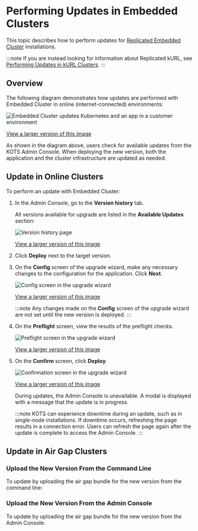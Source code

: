 
# Performing Updates in Embedded Clusters

This topic describes how to perform updates for [Replicated Embedded Cluster](/vendor/embedded-overview) installations.

:::note
If you are instead looking for information about Replicated kURL, see [Performing Updates in kURL Clusters](updating-kurl).
:::

## Overview

<Overview/>

The following diagram demonstrates how updates are performed with Embedded Cluster in online (internet-connected) environments: 

![Embedded Cluster updates Kubernetes and an app in a customer environment](/images/embedded-cluster-update.png)

[View a larger version of this image](/images/embedded-cluster-update.png)

As shown in the diagram above, users check for available updates from the KOTS Admin Console. When deploying the new version, both the application and the cluster infrastructure are updated as needed.   

## Update in Online Clusters

<DoNotDowngrade/>

To perform an update with Embedded Cluster:

1. In the Admin Console, go to the **Version history** tab.

   All versions available for upgrade are listed in the **Available Updates** section:

   ![Version history page](/images/ec-upgrade-version-history.png)

   [View a larger version of this image](/images/ec-upgrade-version-history.png)

1. Click **Deploy** next to the target version.

1. On the **Config** screen of the upgrade wizard, make any necessary changes to the configuration for the application. Click **Next**.

    ![Config screen in the upgrade wizard](/images/ec-upgrade-wizard-config.png)

    [View a larger version of this image](/images/ec-upgrade-wizard-config.png)

    :::note
    Any changes made on the **Config** screen of the upgrade wizard are not set until the new version is deployed.
    :::

1. On the **Preflight** screen, view the results of the preflight checks.

   ![Preflight screen in the upgrade wizard](/images/ec-upgrade-wizard-preflights.png)

   [View a larger version of this image](/images/ec-upgrade-wizard-preflights.png)

1. On the **Confirm** screen, click **Deploy**.

   ![Confirmation screen in the upgrade wizard](/images/ec-upgrade-wizard-confirm.png)

   [View a larger version of this image](/images/ec-upgrade-wizard-confirm.png)

   During updates, the Admin Console is unavailable. A modal is displayed with a message that the update is in progress.
   
   :::note
   KOTS can experience downtime during an update, such as in single-node installations. If downtime occurs, refreshing the page results in a connection error. Users can refresh the page again after the update is complete to access the Admin Console.
   :::

## Update in Air Gap Clusters

<DoNotDowngrade/>

<UpdateAirGapOverview/>

### Upload the New Version From the Command Line

To update by uploading the air gap bundle for the new version from the command line:

<UpdateAirGapCli/>

### Upload the New Version From the Admin Console

To update by uploading the air gap bundle for the new version from the Admin Console:

<UpdateAirGapAdm/>